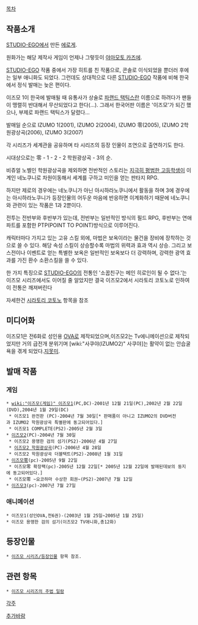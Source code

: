 [[목차]]
== 작품소개 ==
[[STUDIO-EGO]]에서 만든 [[에로게]].

원화가는 해당 제작사 게임이 언제나 그렇듯이 [[야마모토 카즈에]].

[[STUDIO-EGO]] 작품 중에서 가장 히트를 친 작품으로, 콘솔로 이식되었을 뿐더러 후에는 일부 애니화도 되었다. 그런데도 상대적으로 다른 [[STUDIO-EGO]] 작품에 비해 한국에서 정식 발매는 늦은 편이다.

이즈모 1이 한국에 발매될 때 유통사가 상술로 [[파랜드 택틱스]]란 이름으로 하려다가 팬들이 맹렬히 반대해서 무산되었다고 한다(…). 그래서 한국어판 이름은 '이즈모'가 되긴 했으나, 부제로 파랜드 택틱스가 달렸다...

발매일 순으로 IZUMO 1(2001), IZUMO 2(2004), IZUMO 零(2005), IZUMO 2학원광상곡(2006), IZUMO 3(2007)

각 시리즈가 세계관을 공유하며 타 시리즈의 등장 인물이 조연으로 출연하기도 한다.

시대상으로는 零 - 1 - 2 - 2 학원광상곡 - 3의 순.

비쥬얼 노벨인 학원광상곡을 제외하면 전반적인 스토리는 [[지극히 평범한 고등학생]]이 이계인 네노쿠니로 차원이동해서 세계를 구하고 미인을 얻는 판타지 RPG.

하지만 제로의 경우에는 네노쿠니가 아닌 아시하라노쿠니에서 활동을 하며 3에 경우에는 아시하라노쿠니가 등장인물의 어두운 마음에 반응하면 이계화하기 때문에 네노쿠니와 관련이 있는 작품은 1과 2뿐이다.

전투는 전반부와 후반부가 있는데, 전반부는 일반적인 방식의 필드 RPG, 후반부는 연애 파트를 포함한 PTP(POINT TO POINT)방식으로 이루어진다.

캐릭터마다 가지고 있는 고유 스킬 외에, 마법은 보옥이라는 물건을 장비에 장착하는 것으로 쓸 수 있다. 해당 속성 스킬이 상승할수록 마법의 위력과 효과 역시 상승.
그리고 보스전이나 이벤트로 얻는 특별한 보옥은 일반적인 보옥보다 더 강력하며, 강력한 광역 효과를 가진 환수 소환스킬을 쓸 수 있다.

한 가지 특징으로 [[STUDIO-EGO]]의 전통인 '소꿉친구는 메인 히로인이 될 수 없다.'는 이즈모 시리즈에서도 이어질 줄 알았지만 결국 이즈모2에서 시라토리 코토노로 인하여 이 전통은 깨져버린다

자세한건 [[시라토리 코토노]] 항목을 참조

== 미디어화 ==
이즈모1은 전6화로 성인용 [[OVA]]로 제작되었으며,이즈모2는 Tv에니메이션으로 제작되었지만 거의 급전개 분위기며 [wiki:"사쿠야(IZUMO2)" 사쿠야]는 활약이 없는 안습굴욕을 겪게 되었다.[[지못미]].

== 발매 작품 ==
=== 게임 ===
 * [[wiki:"이즈모(게임)" 이즈모1]](PC,DC)-2001년 12월 21일(PC),2002년 2월 22일(DVD),2004년 1월 29일(DC)
  * 이즈모1 완전판 (PC)-2004년 7월 30일[* 판매품이 아니고 IZUMO2의 DVD버전과 IZUMO2 학원광상곡 특별판에 동고되어있다.]
  * 이즈모1 COMPLETE(PS2)-2005년 2월 3일
 * [[이즈모2]](PC)-2004년 7월 30일
  * 이즈모2 용맹한 검의 섬기(PS2)-2006년 4월 27일
  * [[이즈모2 학원광상곡]](PC)-2006년 4월 28일
  * 이즈모2 학원광상곡 더블택트(PS2)-2008년 1월 31일
 * [[이즈모零]](pc)-2005년 9월 22일
  * 이즈모零 확장팩(pc)-2005년 12월 22일[* 2005년 12월 22일에 발매된데보의 둥지에 동고되어있다.]
  * 이즈모零 ~요코하마 수상한 회권~(PS2)-2007년 7월 12일
 * [[이즈모3]](pc)-2007년 7월 27일 

=== 애니메이션 ===
 * 이즈모1(성인OVA,전6권)-(2003년 1월 25일~2005년 1월 25일)
 * 이즈모 용맹한 검의 섬기(이즈모2 TV애니화,총12화)

== 등장인물 ==
 * [[이즈모 시리즈/등장인물]] 항목 참조.

== 관련 항목 ==
 * [[이즈모 시리즈의 주법 일람]]

[[각주]]

[[추가바람]]

